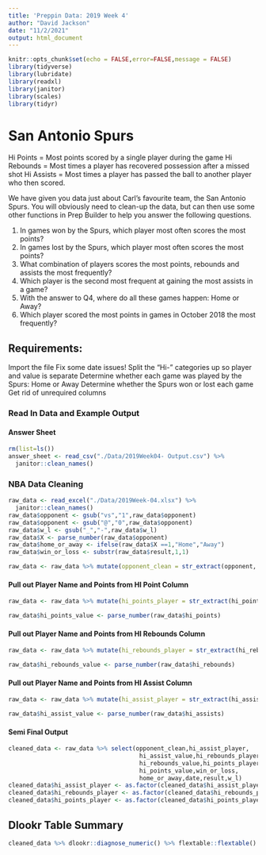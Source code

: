 ```yaml
---
title: 'Preppin Data: 2019 Week 4'
author: "David Jackson"
date: "11/2/2021"
output: html_document
---
```


```r
knitr::opts_chunk$set(echo = FALSE,error=FALSE,message = FALSE)
library(tidyverse)
library(lubridate)
library(readxl)
library(janitor)
library(scales)
library(tidyr)
```

# San Antonio Spurs

Hi Points = Most points scored by a single player during the game
Hi Rebounds = Most times a player has recovered possession after a missed shot
Hi Assists = Most times a player has passed the ball to another player who then scored.


We have given you data just about Carl's favourite team, the San Antonio Spurs. You will obviously need to clean-up the data, but can then use some other functions in Prep Builder to help you answer the following questions.

1. In games won by the Spurs, which player most often scores the most points?
2. In games lost by the Spurs, which player most often scores the most points?
3. What combination of players scores the most points, rebounds and assists the most frequently?
4. Which player is the second most frequent at gaining the most assists in a game?
5. With the answer to Q4, where do all these games happen: Home or Away?
6. Which player scored the most points in games in October 2018 the most frequently?


## Requirements:

Import the file
Fix some date issues!
Split the "Hi-" categories up so player and value is separate
Determine whether each game was played by the Spurs: Home or Away 
Determine whether the Spurs won or lost each game
Get rid of unrequired columns

### Read In Data and Example Output
#### Answer Sheet

```r
rm(list=ls())
answer_sheet <- read_csv("./Data/2019Week04- Output.csv") %>%
  janitor::clean_names()
```

### NBA Data Cleaning

```r
raw_data <- read_excel("./Data/2019Week-04.xlsx") %>% 
  janitor::clean_names()
raw_data$opponent <- gsub("vs","1",raw_data$opponent)
raw_data$opponent <- gsub("@","0",raw_data$opponent)
raw_data$w_l <- gsub("_","-",raw_data$w_l)
raw_data$X <- parse_number(raw_data$opponent)
raw_data$home_or_away <- ifelse(raw_data$X ==1,"Home","Away")
raw_data$win_or_loss <- substr(raw_data$result,1,1)

raw_data <- raw_data %>% mutate(opponent_clean = str_extract(opponent, "[A-Za-z]+"))

```

#### Pull out Player Name and Points from HI Point Column

```r
raw_data <- raw_data %>% mutate(hi_points_player = str_extract(hi_points, "[A-Za-z]+"))

raw_data$hi_points_value <- parse_number(raw_data$hi_points)
```

#### Pull out Player Name and Points from HI Rebounds Column

```r
raw_data <- raw_data %>% mutate(hi_rebounds_player = str_extract(hi_rebounds, "[A-Za-z]+"))

raw_data$hi_rebounds_value <- parse_number(raw_data$hi_rebounds)
```

#### Pull out Player Name and Points from HI Assist Column

```r
raw_data <- raw_data %>% mutate(hi_assist_player = str_extract(hi_assists, "[A-Za-z]+"))

raw_data$hi_assist_value <- parse_number(raw_data$hi_assists)
```

#### Semi Final Output

```r
cleaned_data <- raw_data %>% select(opponent_clean,hi_assist_player,
                                     hi_assist_value,hi_rebounds_player,
                                     hi_rebounds_value,hi_points_player,
                                     hi_points_value,win_or_loss,
                                     home_or_away,date,result,w_l)
cleaned_data$hi_assist_player <- as.factor(cleaned_data$hi_assist_player)
cleaned_data$hi_rebounds_player <- as.factor(cleaned_data$hi_rebounds_player)
cleaned_data$hi_points_player <- as.factor(cleaned_data$hi_points_player)
```

## Dlookr Table Summary

```r
cleaned_data %>% dlookr::diagnose_numeric() %>% flextable::flextable()
```

